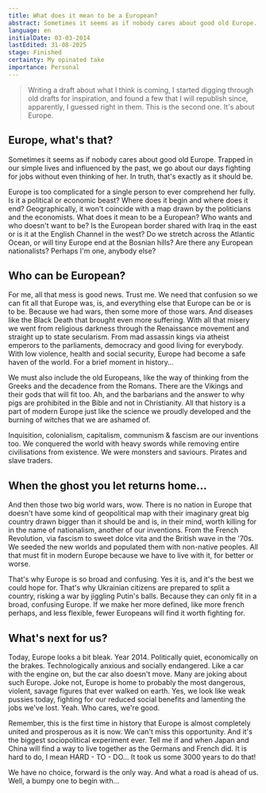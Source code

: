 ```yaml
---
title: What does it mean to be a European?
abstract: Sometimes it seems as if nobody cares about good old Europe. Trapped in our simple lives and influenced by the past, we go about our days fighting for jobs without even thinking of her. In truth, that's exactly as it should be. Europe is too complicated for a single person to ever fully comprehend her. Is it a political or economic beast? Where does it begin and where does it end?
language: en
initialDate: 03-03-2014
lastEdited: 31-08-2025
stage: Finished
certainty: My opinated take
importance: Personal
---
```


> Writing a draft about what I think is coming, I started digging through old drafts for inspiration, and found a few that I will republish since, apparently, I guessed right in them. This is the second one. It's about Europe.

## Europe, what's that?

Sometimes it seems as if nobody cares about good old Europe. Trapped in our simple lives and influenced by the past, we go about our days fighting for jobs without even thinking of her. In truth, that's exactly as it should be.

Europe is too complicated for a single person to ever comprehend her fully. Is it a political or economic beast? Where does it begin and where does it end? Geographically, it won't coincide with a map drawn by the politicians and the economists. What does it mean to be a European? Who wants and who doesn't want to be? Is the European border shared with Iraq in the east or is it at the English Channel in the west? Do we stretch across the Atlantic Ocean, or will tiny Europe end at the Bosnian hills? Are there any European nationalists? Perhaps I'm one, anybody else?

## Who can be European?

For me, all that mess is good news. Trust me. We need that confusion so we can fit all that Europe was, is, and everything else that Europe can be or is to be. Because we had wars, then some more of those wars. And diseases like the Black Death that brought even more suffering. With all that misery we went from religious darkness through the Renaissance movement and straight up to state secularism. From mad assassin kings via atheist emperors to the parliaments, democracy and good living for everybody. With low violence, health and social security, Europe had become a safe haven of the world. For a brief moment in history...

We must also include the old Europeans, like the way of thinking from the Greeks and the decadence from the Romans. There are the Vikings and their gods that will fit too. Ah, and the barbarians and the answer to why pigs are prohibited in the Bible and not in Christianity. All that history is a part of modern Europe just like the science we proudly developed and the burning of witches that we are ashamed of.

Inquisition, colonialism, capitalism, communism & fascism are our inventions too. We conquered the world with heavy swords while removing entire civilisations from existence. We were monsters and saviours. Pirates and slave traders.

## When the ghost you let returns home...

And then those two big world wars, wow. There is no nation in Europe that doesn't have some kind of geopolitical map with their imaginary great big country drawn bigger than it should be and is, in their mind, worth killing for in the name of nationalism, another of our inventions. From the French Revolution, via fascism to sweet dolce vita and the British wave in the '70s. We seeded the new worlds and populated them with non-native peoples. All that must fit in modern Europe because we have to live with it, for better or worse.

That's why Europe is so broad and confusing. Yes it is, and it's the best we could hope for. That's why Ukrainian citizens are prepared to split a country, risking a war by jiggling Putin's balls. Because they can only fit in a broad, confusing Europe. If we make her more defined, like more french perhaps, and less flexible, fewer Europeans will find it worth fighting for.

## What's next for us?

Today, Europe looks a bit bleak. Year 2014. Politically quiet, economically on the brakes. Technologically anxious and socially endangered. Like a car with the engine on, but the car also doesn't move. Many are joking about such Europe. Joke not, Europe is home to probably the most dangerous, violent, savage figures that ever walked on earth. Yes, we look like weak pussies today, fighting for our reduced social benefits and lamenting the jobs we've lost. Yeah. Who cares, we're good.

Remember, this is the first time in history that Europe is almost completely united and prosperous as it is now. We can't miss this opportunity. And it's the biggest sociopolitical experiment ever. Tell me if and when Japan and China will find a way to live together as the Germans and French did. It is hard to do, I mean HARD - TO - DO... It took us some 3000 years to do that!

We have no choice, forward is the only way. And what a road is ahead of us. Well, a bumpy one to begin with...
